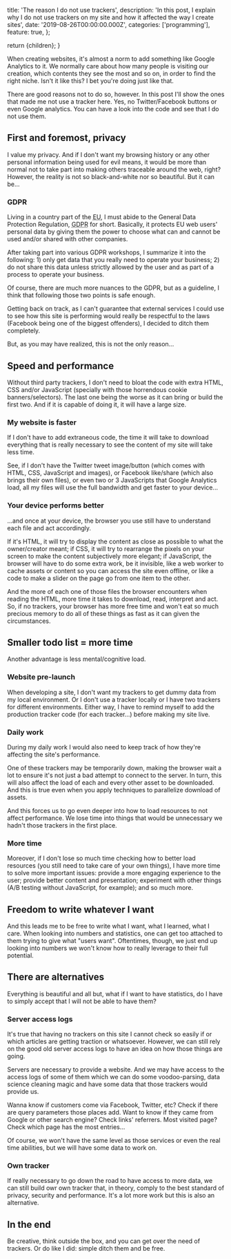 
  title: 'The reason I do not use trackers',
  description:
    'In this post, I explain why I do not use trackers on my site and how it affected the way I create sites',
  date: '2019-08-26T00:00:00.000Z',
  categories: ['programming'],
  feature: true,
};

  return <BlogPage meta={meta}>{children}</BlogPage>;
}

When creating websites, it's almost a norm to add something like Google Analytics to it. We normally care about how many people is visiting our creation, which contents they see the most and so on, in order to find the right niche. Isn't it like this? I bet you're doing just like that.

There are good reasons not to do so, however. In this post I'll show the ones that made me not use a tracker here. Yes, no Twitter/Facebook buttons or even Google analytics. You can have a look into the code and see that I do not use them.

## First and foremost, privacy

I value my privacy. And if I don't want my browsing history or any other personal information being used for evil means, it would be more than normal not to take part into making others traceable around the web, right? However, the reality is not so black-and-white nor so beautiful. But it can be...

### GDPR

Living in a country part of the <abbr title="European Union">EU</abbr>, I must abide to the General Data Protection Regulation, <abbr title="General Data Protection Regulation">GDPR</abbr> for short. Basically, it protects EU web users' personal data by giving them the power to choose what can and cannot be used and/or shared with other companies.

After taking part into various GDPR workshops, I summarize it into the following: 1) only get data that you really need to operate your business; 2) do not share this data unless strictly allowed by the user and as part of a process to operate your business.

Of course, there are much more nuances to the GDPR, but as a guideline, I think that following those two points is safe enough.

Getting back on track, as I can't guarantee that external services I could use to see how this site is performing would really be respectful to the laws (Facebook being one of the biggest offenders), I decided to ditch them completely.

But, as you may have realized, this is not the only reason...

## Speed and performance

Without third party trackers, I don't need to bloat the code with extra HTML, CSS and/or JavaScript (specially with those horrendous cookie banners/selectors). The last one being the worse as it can bring or build the first two. And if it is capable of doing it, it will have a large size.

### My website is faster

If I don't have to add extraneous code, the time it will take to download everything that is really necessary to see the content of my site will take less time.

See, if I don't have the Twitter tweet image/button (which comes with HTML, CSS, JavaScript and images), or Facebook like/share (which also brings their own files), or even two or 3 JavaScripts that Google Analytics load, all my files will use the full bandwidth and get faster to your device...

### Your device performs better

...and once at your device, the browser you use still have to understand each file and act accordingly.

If it's HTML, it will try to display the content as close as possible to what the owner/creator meant; if CSS, it will try to rearrange the pixels on your screen to make the content subjectively more elegant; if JavaScript, the browser will have to do some extra work, be it invisible, like a web worker to cache assets or content so you can access the site even offline, or like a code to make a slider on the page go from one item to the other.

And the more of each one of those files the browser encounters when reading the HTML, more time it takes to download, read, interpret and act. So, if no trackers, your browser has more free time and won't eat so much precious memory to do all of these things as fast as it can given the circumstances.

## Smaller todo list = more time

Another advantage is less mental/cognitive load.

### Website pre-launch

When developing a site, I don't want my trackers to get dummy data from my local environment. Or I don't use a tracker locally or I have two trackers for different environments. Either way, I have to remind myself to add the production tracker code (for each tracker...) before making my site live.

### Daily work

During my daily work I would also need to keep track of how they're affecting the site's performance.

One of these trackers may be temporarily down, making the browser wait a lot to ensure it's not just a bad attempt to connect to the server. In turn, this will also affect the load of each and every other asset to be downloaded. And this is true even when you apply techniques to parallelize download of assets.

And this forces us to go even deeper into how to load resources to not affect performance. We lose time into things that would be unnecessary we hadn't those trackers in the first place.

### More time

Moreover, if I don't lose so much time checking how to better load resources (you still need to take care of your own things), I have more time to solve more important issues: provide a more engaging experience to the user; provide better content and presentation; experiment with other things (A/B testing without JavaScript, for example); and so much more.

## Freedom to write whatever I want

And this leads me to be free to write what I want, what I learned, what I care. When looking into numbers and statistics, one can get too attached to them trying to give what "users want". Oftentimes, though, we just end up looking into numbers we won't know how to really leverage to their full potential.

## There are alternatives

Everything is beautiful and all but, what if I want to have statistics, do I have to simply accept that I will not be able to have them?

### Server access logs

It's true that having no trackers on this site I cannot check so easily if or which articles are getting traction or whatsoever. However, we can still rely on the good old server access logs to have an idea on how those things are going.

Servers are necessary to provide a website. And we may have access to the access logs of some of them which we can do some voodoo-parsing, data science cleaning magic and have some data that those trackers would provide us.

Wanna know if customers come via Facebook, Twitter, etc? Check if there are query parameters those places add. Want to know if they came from Google or other search engine? Check links' referrers. Most visited page? Check which page has the most entries...

Of course, we won't have the same level as those services or even the real time abilities, but we will have some data to work on.

### Own tracker

If really necessary to go down the road to have access to more data, we can still build owr own tracker that, in theory, comply to the best standard of privacy, security and performance. It's a lot more work but this is also an alternative.

## In the end

Be creative, think outside the box, and you can get over the need of trackers. Or do like I did: simple ditch them and be free.
